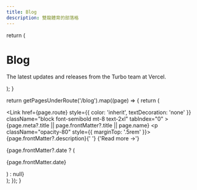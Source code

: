 ```yaml
---
title: Blog
description: 雙龍體育的部落格
---
```


  return (
     <div className="max-w-screen-lg mx-auto pt-4 pb-8 mb-16 border-b border-gray-400 border-opacity-20">
      <h1>
        <span className="font-bold leading-tight lg:text-5xl">Blog</span>
      </h1>
      <p className="text-center text-gray-500 dark:text-gray-400 font-space-grotesk">
        The latest updates and releases from the Turbo team at Vercel.
      </p>
    </div>
  );
}

  return getPagesUnderRoute('/blog').map((page) => {
    return (
      <div key={page.route} className="mb-10">
        <Link
          href={page.route}
          style={{ color: 'inherit', textDecoration: 'none' }}
          className="block font-semibold mt-8 text-2xl"
          tabIndex="0"
        >
          {page.meta?.title || page.frontMatter?.title || page.name}
        </Link>
        <p className="opacity-80" style={{ marginTop: '.5rem' }}>
          {page.frontMatter?.description}{' '}
          <span className="inline-block nx-text-primary-600 nx-underline nx-decoration-from-font [text-underline-position:from-font] font-bold">
            <Link href={page.route} tabIndex="-1">
              {'Read more →'}
            </Link>
          </span>
        </p>
        {page.frontMatter?.date ? (
          <p className="opacity-50 text-sm mt-2">{page.frontMatter.date}</p>
        ) : null}
      </div>
    );
  });
}

<Blog />
<BlogIndex />
